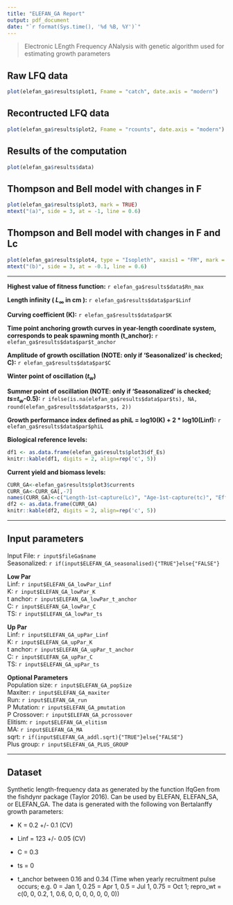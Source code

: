```yaml
---
title: "ELEFAN_GA Report"
output: pdf_document
date: "`r format(Sys.time(), '%d %B, %Y')`"
---
```


> Electronic LEngth Frequency ANalysis with genetic algorithm used for estimating growth parameters

## Raw LFQ data
```r
plot(elefan_ga$results$plot1, Fname = "catch", date.axis = "modern")
```

## Recontructed LFQ data
```r
plot(elefan_ga$results$plot2, Fname = "rcounts", date.axis = "modern")
```

## Results of the computation

```r
plot(elefan_ga$results$data)
```

## Thompson and Bell model with changes in F
```r
plot(elefan_ga$results$plot3, mark = TRUE)
mtext("(a)", side = 3, at = -1, line = 0.6)
```

## Thompson and Bell model with changes in F and Lc
```r
plot(elefan_ga$results$plot4, type = "Isopleth", xaxis1 = "FM", mark = TRUE, contour = 6)
mtext("(b)", side = 3, at = -0.1, line = 0.6)
```


******


**Highest value of fitness function:** `r elefan_ga$results$data$Rn_max`

**Length infinity ( $L_\infty$ in cm ):** `r elefan_ga$results$data$par$Linf`

**Curving coefficient (K):** `r elefan_ga$results$data$par$K`

**Time point anchoring growth curves in year-length coordinate system, corresponds to peak spawning month (t_anchor):** `r elefan_ga$results$data$par$t_anchor`

**Amplitude of growth oscillation (NOTE: only if 'Seasonalized' is checked; C):** `r elefan_ga$results$data$par$C`

**Winter point of oscillation ($t_w$)**

**Summer point of oscillation (NOTE: only if 'Seasonalized' is checked; $ts$=$t_w$-0.5):** `r ifelse(is.na(elefan_ga$results$data$par$ts), NA, round(elefan_ga$results$data$par$ts, 2))`

**Growth performance index defined as phiL = log10(K) + 2 * log10(Linf):** `r elefan_ga$results$data$par$phiL`

**Biological reference levels:**
```r
df1 <- as.data.frame(elefan_ga$results$plot3$df_Es)
knitr::kable(df1, digits = 2, align=rep('c', 5))
```

**Current yield and biomass levels:**
```r
CURR_GA<-elefan_ga$results$plot3$currents
CURR_GA<-CURR_GA[,-7]
names(CURR_GA)<-c("Length-1st-capture(Lc)", "Age-1st-capture(tc)", "Effort","Fishing mortality", "Catch", "Yield", "Biomass")
df2 <- as.data.frame(CURR_GA)
knitr::kable(df2, digits = 2, align=rep('c', 5))
```

******
## Input parameters  
Input File: `r input$fileGa$name`  
Seasonalized: `r if(input$ELEFAN_GA_seasonalised){"TRUE"}else{"FALSE"}`  
  
**Low Par**  
Linf: `r input$ELEFAN_GA_lowPar_Linf`  
K: `r input$ELEFAN_GA_lowPar_K`  
t anchor: `r input$ELEFAN_GA_lowPar_t_anchor`  
C: `r input$ELEFAN_GA_lowPar_C`  
TS: `r input$ELEFAN_GA_lowPar_ts`  
  
**Up Par**  
Linf: `r input$ELEFAN_GA_upPar_Linf`  
K: `r input$ELEFAN_GA_upPar_K`  
t anchor: `r input$ELEFAN_GA_upPar_t_anchor`  
C: `r input$ELEFAN_GA_upPar_C`  
TS: `r input$ELEFAN_GA_upPar_ts`
  
**Optional Parameters**  
Population size: `r input$ELEFAN_GA_popSize`  
Maxiter: `r input$ELEFAN_GA_maxiter`  
Run: `r input$ELEFAN_GA_run`  
P Mutation: `r input$ELEFAN_GA_pmutation`  
P Crossover: `r input$ELEFAN_GA_pcrossover`  
Elitism: `r input$ELEFAN_GA_elitism`  
MA: `r input$ELEFAN_GA_MA`  
sqrt: `r if(input$ELEFAN_GA_addl.sqrt){"TRUE"}else{"FALSE"}`  
Plus group: `r input$ELEFAN_GA_PLUS_GROUP`  

******
## Dataset
Synthetic length-frequency data as generated by the function lfqGen from the fishdynr package (Taylor 2016). Can be used by ELEFAN, ELEFAN_SA, or ELEFAN_GA. The data is generated with the following von Bertalanffy growth parameters:

* K = 0.2 +/- 0.1 (CV)

* Linf = 123 +/- 0.05 (CV)

* C = 0.3

* ts = 0

* t_anchor between 0.16 and 0.34 (Time when yearly recruitment pulse occurs; e.g. 0 = Jan 1, 0.25 = Apr 1, 0.5 = Jul 1, 0.75 = Oct 1; repro_wt = c(0, 0, 0.2, 1, 0.6, 0, 0, 0, 0, 0, 0, 0))